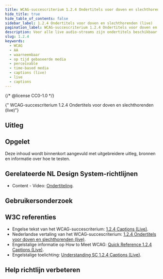 ```yaml
---
title: WCAG-succescriterium 1.2.4 Ondertitels voor doven en slechthorenden (live)
hide_title: true
hide_table_of_contents: false
sidebar_label: 1.2.4 Ondertitels voor doven en slechthorenden (live)
pagination_label: WCAG-succescriterium 1.2.4 Ondertitels voor doven en slechthorenden (live)
description: Voor alle live audio-streams zijn ondertitels beschikbaar.
slug: 1.2.4
keywords:
  - WCAG
  - AA
  - waarneembaar
  - op tijd gebaseerde media
  - perceivable
  - time-based media
  - captions (live)
  - live
  - captions
---
```


{/* @license CC0-1.0 */}


<WcagHeadingGroup level={1} conformanceLevel="Niveau AA">
  {" WCAG-succescriterium 1.2.4 Ondertitels voor doven en slechthorenden (live)"}
</WcagHeadingGroup>

## Uitleg

<Summary />

## Opgelet

Deze inhoud wordt binnenkort aangevuld met uitgebreidere uitleg, bronnen en informatie over hoe te testen.

## Gerelateerde NL Design System-richtlijnen

- Content - Video: [Ondertiteling](/richtlijnen/content/video/ondertiteling).

## Gebruikersonderzoek

<CTAGebruikersonderzoek />

## W3C referenties

- Engelse tekst van het WCAG-succescriterium: [<span lang="en">1.2.4 Captions (Live)</span>](https://www.w3.org/TR/WCAG22/#captions-live).
- Nederlandse vertaling van het WCAG-succescriterium: [1.2.4 Ondertitels voor doven en slechthorenden (live)](https://www.w3.org/Translations/WCAG22-nl/#ondertitels-voor-doven-en-slechthorenden-live).
- Engelstalige informatie op <span lang="en">How to Meet WCAG</span>: [<span lang="en">Quick Reference 1.2.4 Captions (Live)</span>](https://www.w3.org/WAI/WCAG22/quickref/#captions-live).
- Engelstalige toelichting: [<span lang="en">Understanding SC 1.2.4 Captions (Live)</span>](https://www.w3.org/WAI/WCAG22/Understanding/captions-live.html).

<SpotlightSection>
  <Markdown omitH1 headinglevel={3}>
    <Disclaimer />
  </Markdown>
</SpotlightSection>

## Help richtlijn verbeteren

<Markdown omitH1 headinglevel={3}>
  <WCAGFooterInfo />
</Markdown>
